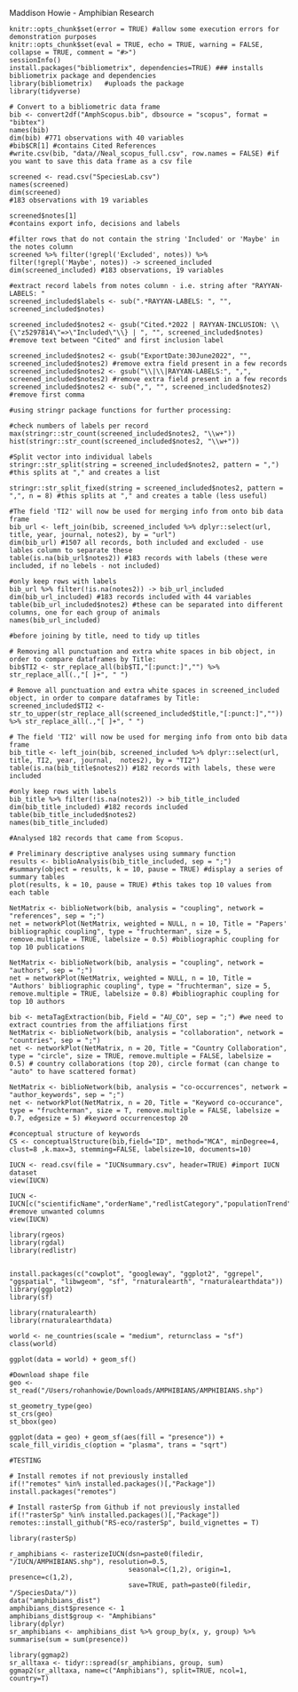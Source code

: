 
Maddison Howie - Amphibian Research 

```Load
knitr::opts_chunk$set(error = TRUE) #allow some execution errors for demonstration purposes
knitr::opts_chunk$set(eval = TRUE, echo = TRUE, warning = FALSE, collapse = TRUE, comment = "#>")
sessionInfo()
install.packages("bibliometrix", dependencies=TRUE) ### installs bibliometrix package and dependencies
library(bibliometrix)	#uploads the package
library(tidyverse)

```

```Load
# Convert to a bibliometric data frame
bib <- convert2df("AmphScopus.bib", dbsource = "scopus", format = "bibtex") 
names(bib)
dim(bib) #771 observations with 40 variables
#bib$CR[1] #contains Cited References
#write.csv(bib, "data//Neal_scopus_full.csv", row.names = FALSE) #if you want to save this data frame as a csv file
```

```Load
screened <- read.csv("SpeciesLab.csv")
names(screened)
dim(screened) 
#183 observations with 19 variables

screened$notes[1]
#contains export info, decisions and labels

#filter rows that do not contain the string 'Included' or 'Maybe' in the notes column
screened %>% filter(!grepl('Excluded', notes)) %>% filter(!grepl('Maybe', notes)) -> screened_included
dim(screened_included) #183 observations, 19 variables

#extract record labels from notes column - i.e. string after "RAYYAN-LABELS: "
screened_included$labels <- sub(".*RAYYAN-LABELS: ", "", screened_included$notes)

screened_included$notes2 <- gsub("Cited.*2022 | RAYYAN-INCLUSION: \\{\"z5297814\"=>\"Included\"\\} | ", "", screened_included$notes) #remove text between "Cited" and first inclusion label

screened_included$notes2 <- gsub("ExportDate:30June2022", "", screened_included$notes2) #remove extra field present in a few records
screened_included$notes2 <- gsub("\\|\\|RAYYAN-LABELS:", ",", screened_included$notes2) #remove extra field present in a few records
screened_included$notes2 <- sub(",", "", screened_included$notes2) #remove first comma

#using stringr package functions for further processing:

#check numbers of labels per record
max(stringr::str_count(screened_included$notes2, "\\w+"))
hist(stringr::str_count(screened_included$notes2, "\\w+"))

#Split vector into individual labels
stringr::str_split(string = screened_included$notes2, pattern = ",") #this splits at "," and creates a list 

stringr::str_split_fixed(string = screened_included$notes2, pattern = ",", n = 8) #this splits at "," and creates a table (less useful)
```

```Merging
#The field 'TI2' will now be used for merging info from onto bib data frame
bib_url <- left_join(bib, screened_included %>% dplyr::select(url, title, year, journal, notes2), by = "url")
dim(bib_url) #1507 all records, both included and excluded - use lables column to separate these
table(is.na(bib_url$notes2)) #183 records with labels (these were included, if no lebels - not included)

#only keep rows with labels
bib_url %>% filter(!is.na(notes2)) -> bib_url_included
dim(bib_url_included) #183 records included with 44 variables
table(bib_url_included$notes2) #these can be separated into different columns, one for each group of animals
names(bib_url_included)
```

```Title
#before joining by title, need to tidy up titles

# Removing all punctuation and extra white spaces in bib object, in order to compare dataframes by Title:
bib$TI2 <- str_replace_all(bib$TI,"[:punct:]","") %>% str_replace_all(.,"[ ]+", " ") 

# Remove all punctuation and extra white spaces in screened_included object, in order to compare dataframes by Title:
screened_included$TI2 <- str_to_upper(str_replace_all(screened_included$title,"[:punct:]","")) %>% str_replace_all(.,"[ ]+", " ")

# The field 'TI2' will now be used for merging info from onto bib data frame
bib_title <- left_join(bib, screened_included %>% dplyr::select(url, title, TI2, year, journal,  notes2), by = "TI2")
table(is.na(bib_title$notes2)) #182 records with labels, these were included

#only keep rows with labels
bib_title %>% filter(!is.na(notes2)) -> bib_title_included
dim(bib_title_included) #182 records included
table(bib_title_included$notes2) 
names(bib_title_included)

#Analysed 182 records that came from Scopus.
```

```Summary
# Preliminary descriptive analyses using summary function
results <- biblioAnalysis(bib_title_included, sep = ";")
#summary(object = results, k = 10, pause = TRUE) #display a series of summary tables
plot(results, k = 10, pause = TRUE) #this takes top 10 values from each table
```

```Bibliographic
NetMatrix <- biblioNetwork(bib, analysis = "coupling", network = "references", sep = ";")
net = networkPlot(NetMatrix, weighted = NULL, n = 10, Title = "Papers' bibliographic coupling", type = "fruchterman", size = 5, remove.multiple = TRUE, labelsize = 0.5) #bibliographic coupling for top 10 publications

NetMatrix <- biblioNetwork(bib, analysis = "coupling", network = "authors", sep = ";")
net = networkPlot(NetMatrix, weighted = NULL, n = 10, Title = "Authors' bibliographic coupling", type = "fruchterman", size = 5, remove.multiple = TRUE, labelsize = 0.8) #bibliographic coupling for top 10 authors
```

```Collaborations
bib <- metaTagExtraction(bib, Field = "AU_CO", sep = ";") #we need to extract countries from the affiliations first
NetMatrix <- biblioNetwork(bib, analysis = "collaboration", network = "countries", sep = ";")
net <- networkPlot(NetMatrix, n = 20, Title = "Country Collaboration", type = "circle", size = TRUE, remove.multiple = FALSE, labelsize = 0.5) # country collaborations (top 20), circle format (can change to "auto" to have scattered format)
```

```Keyword
NetMatrix <- biblioNetwork(bib, analysis = "co-occurrences", network = "author_keywords", sep = ";")
net <- networkPlot(NetMatrix, n = 20, Title = "Keyword co-occurance", type = "fruchterman", size = T, remove.multiple = FALSE, labelsize = 0.7, edgesize = 5) #keyword occurrencestop 20

#conceptual structure of keywords
CS <- conceptualStructure(bib,field="ID", method="MCA", minDegree=4, clust=8 ,k.max=3, stemming=FALSE, labelsize=10, documents=10)
```

```IUCN
IUCN <- read.csv(file = "IUCNsummary.csv", header=TRUE) #import IUCN dataset
view(IUCN)

IUCN <- IUCN[c("scientificName","orderName","redlistCategory","populationTrend")] #remove unwanted columns 
view(IUCN)
```

```Geographical
library(rgeos)
library(rgdal)
library(redlistr)


```


```Geographical
install.packages(c("cowplot", "googleway", "ggplot2", "ggrepel", "ggspatial", "libwgeom", "sf", "rnaturalearth", "rnaturalearthdata"))
library(ggplot2)
library(sf)

library(rnaturalearth)
library(rnaturalearthdata)

world <- ne_countries(scale = "medium", returnclass = "sf")
class(world)

ggplot(data = world) + geom_sf()

#Download shape file
geo <- st_read("/Users/rohanhowie/Downloads/AMPHIBIANS/AMPHIBIANS.shp")

st_geometry_type(geo)
st_crs(geo)
st_bbox(geo)

ggplot(data = geo) + geom_sf(aes(fill = "presence")) + scale_fill_viridis_c(option = "plasma", trans = "sqrt")

#TESTING

# Install remotes if not previously installed
if(!"remotes" %in% installed.packages()[,"Package"]) install.packages("remotes")

# Install rasterSp from Github if not previously installed
if(!"rasterSp" %in% installed.packages()[,"Package"]) remotes::install_github("RS-eco/rasterSp", build_vignettes = T)

library(rasterSp)

r_amphibians <- rasterizeIUCN(dsn=paste0(filedir, "/IUCN/AMPHIBIANS.shp"), resolution=0.5, 
                              seasonal=c(1,2), origin=1, presence=c(1,2), 
                              save=TRUE, path=paste0(filedir, "/SpeciesData/"))
data("amphibians_dist")
amphibians_dist$presence <- 1 
amphibians_dist$group <- "Amphibians"
library(dplyr)
sr_amphibians <- amphibians_dist %>% group_by(x, y, group) %>% summarise(sum = sum(presence))

library(ggmap2)
sr_alltaxa <- tidyr::spread(sr_amphibians, group, sum)
ggmap2(sr_alltaxa, name=c("Amphibians"), split=TRUE, ncol=1, country=T)

```
